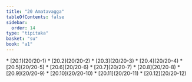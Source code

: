 ```yaml
---
title: "20 Amatavagga"
tableOfContents: false
sidebar:
  order: 14
type: "tipitaka"
basket: "su"
book: "a1"
---
```



<DynamicBreadcrumb />



<TableOfContents book="a1" section="20">
* [20.1](20/20-1)
* [20.2](20/20-2)
* [20.3](20/20-3)
* [20.4](20/20-4)
* [20.5](20/20-5)
* [20.6](20/20-6)
* [20.7](20/20-7)
* [20.8](20/20-8)
* [20.9](20/20-9)
* [20.10](20/20-10)
* [20.11](20/20-11)
* [20.12](20/20-12)
</TableOfContents>